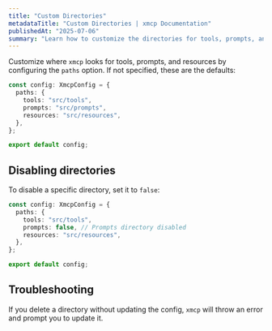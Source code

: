 ```yaml
---
title: "Custom Directories"
metadataTitle: "Custom Directories | xmcp Documentation"
publishedAt: "2025-07-06"
summary: "Learn how to customize the directories for tools, prompts, and resources."
---
```


Customize where `xmcp` looks for tools, prompts, and resources by configuring the `paths` option. If not specified, these are the defaults:

```typescript
const config: XmcpConfig = {
  paths: {
    tools: "src/tools",
    prompts: "src/prompts",
    resources: "src/resources",
  },
};

export default config;
```

## Disabling directories

To disable a specific directory, set it to `false`:

```typescript
const config: XmcpConfig = {
  paths: {
    tools: "src/tools",
    prompts: false, // Prompts directory disabled
    resources: "src/resources",
  },
};

export default config;
```

## Troubleshooting

If you delete a directory without updating the config, `xmcp` will throw an error and prompt you to update it.
